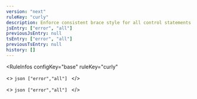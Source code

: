 ```yaml
---
version: "next"
ruleKey: "curly"
description: Enforce consistent brace style for all control statements
jsEntry: ["error", "all"]
previousJsEntry: null
tsEntry: ["error", "all"]
previousTsEntry: null
history: []
---
```


<RuleInfos 
  configKey="base" 
  ruleKey="curly" 
>
  <>
    ```json
    ["error","all"]
    ```
  </>

  <>
    ```json
    ["error","all"]
    ```
  </>
</RuleInfos>
